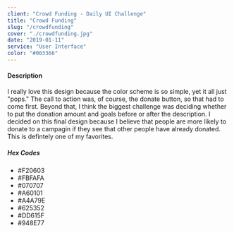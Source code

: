 ```yaml
---
client: "Crowd Funding - Daily UI Challenge"
title: "Crowd Funding"
slug: "/crowdfunding"
cover: "./crowdfunding.jpg"
date: "2019-01-11"
service: "User Interface"
color: "#003366"
---
```


#### Description
I really love this design because the color scheme is so simple, yet it all just "pops." The call to action was, of course, the donate button, so that had to come first. Beyond that, I think the biggest challenge was deciding whether to put the donation amount and goals before or after the description. I decided on this final design because I believe that people are more likely to donate to a campagin if they see that other people have already donated. This is defintely one of my favorites. 

##### Hex Codes
* #F20603
* #FBFAFA
* #070707
* #A60101
* #A4A79E
* #625352
* #DD615F
* #948E77